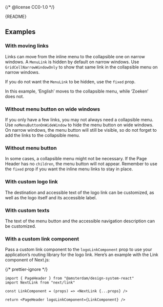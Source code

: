 {/* @license CC0-1.0 */}


<Meta of={PageHeaderStories} />

<Markdown>{README}</Markdown>

<Primary />

<Controls />

## Examples

### With moving links

Links can move from the inline menu to the collapsible one on narrow windows.
A `MenuLink` is hidden by default on narrow windows.
Use `GridCellNarrowWindowOnly` to show that same link in the collapsible menu on narrow windows.

If you do not want the `MenuLink` to be hidden, use the `fixed` prop.

In this example, ‘English’ moves to the collapsible menu, while ‘Zoeken’ does not.

<Canvas of={PageHeaderStories.WithMovingLinks} />

### Without menu button on wide windows

If you only have a few links, you may not always need a collapsible menu.
Use `noMenuButtonOnWideWindow` to hide the menu button on wide windows.
On narrow windows, the menu button will still be visible,
so do not forget to add the links to the collapsible menu.

<Canvas of={PageHeaderStories.WithoutMenuButtonOnWideWindow} />

### Without menu button

In some cases, a collapsible menu might not be necessary.
If the Page Header has no `children`, the menu button will not appear.
Remember to use the `fixed` prop if you want the inline menu links to stay in place.

<Canvas of={PageHeaderStories.WithoutMenuButton} />

### With custom logo link

The destination and accessible text of the logo link can be customized,
as well as the logo itself and its accessible label.

<Canvas of={PageHeaderStories.WithCustomLogoLink} />

### With custom texts

The text of the menu button and the accessible navigation description can be customized.

<Canvas of={PageHeaderStories.WithCustomTexts} />

### With a custom link component

Pass a custom link component to the `logoLinkComponent` prop to use your application’s routing library for the logo link.
Here’s an example with the Link component of Next.js:

{/* prettier-ignore */}
```tsx
import { PageHeader } from "@amsterdam/design-system-react"
import NextLink from "next/link"

const LinkComponent = (props) => <NextLink {...props} />

return <PageHeader logoLinkComponent={LinkComponent} />
```
